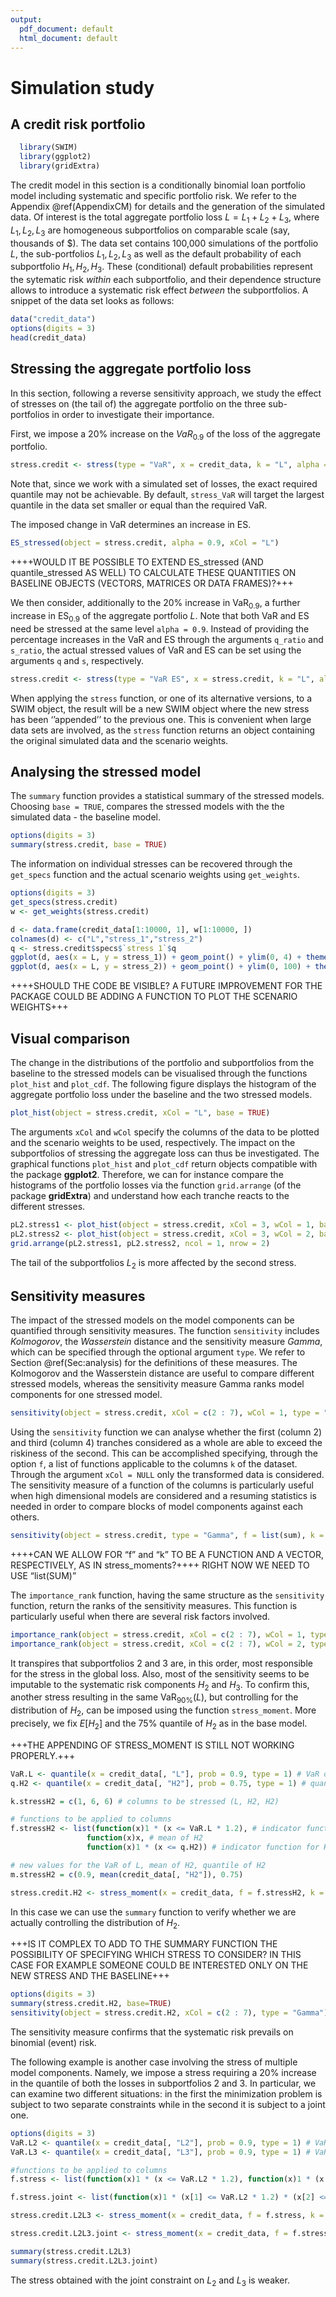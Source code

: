 ```yaml
---
output:
  pdf_document: default
  html_document: default
---
```


# Simulation study {#Sec:CreditModel}

## A credit risk portfolio 

```r
  library(SWIM)
  library(ggplot2)
  library(gridExtra)
```

The credit model in this section is a conditionally binomial loan portfolio model including systematic and specific portfolio risk. We refer to the Appendix \@ref(AppendixCM) for details and the generation of the simulated data. Of interest is the total aggregate portfolio loss $L = L_1 + L_2 + L_3$, where $L_1, L_2, L_3$ are homogeneous subportfolios on  comparable scale (say, thousands of \$). The data set contains 100,000 simulations of the portfolio $L$, the sub-portfolios $L_1, L_2, L_3$ as well as the default probability of each subportfolio $H_1, H_2, H_3$. These (conditional) default probabilities represent the sytematic risk *within* each subportfolio, and their dependence structure allows to introduce a systematic risk effect *between* the subportfolios. A snippet of the data set looks as follows:

```r
data("credit_data")
options(digits = 3)
head(credit_data)
``` 

## Stressing the aggregate portfolio loss 

In this section, following a reverse sensitivity approach, we study the effect of stresses on (the tail of) the aggregate portfolio on the three sub-portfolios in order to investigate their importance.

First, we impose a $20\%$ increase on the $VaR_{0.9}$ of the loss of the aggregate portfolio.

```r
stress.credit <- stress(type = "VaR", x = credit_data, k = "L", alpha = 0.9, q_ratio = 1.2)
```

Note that, since we work with a simulated set of losses, the exact required quantile may not be achievable. By default, `stress_VaR` will target the largest quantile in the data set smaller or equal than the required VaR.

The imposed change in VaR determines an increase in ES.
```r
ES_stressed(object = stress.credit, alpha = 0.9, xCol = "L")
```

++++WOULD IT BE POSSIBLE TO EXTEND ES_stressed (AND quantile_stressed AS WELL) TO CALCULATE THESE QUANTITIES ON BASELINE OBJECTS (VECTORS, MATRICES OR DATA FRAMES)?+++

We then consider, additionally to the $20\%$ increase in $\text{VaR}_{0.9}$, a further increase in $\text{ES}_{0.9}$ of the aggregate portfolio $L$. Note that both VaR and ES need be stressed at the same level `alpha = 0.9`. Instead of providing the percentage increases in the VaR and ES through the arguments `q_ratio` and `s_ratio`, the actual stressed values of VaR and ES can be set using the arguments `q` and `s`, respectively. 


```r
stress.credit <- stress(type = "VaR ES", x = stress.credit, k = "L", alpha = 0.9, q_ratio = 1.2, s = 3500)
```

When applying the `stress` function, or one of its alternative versions, to a SWIM object, the result will be a new SWIM object where the new stress has been ''appended'' to the previous one. This is convenient when large data sets are involved, as the `stress` function returns an object  containing the original simulated data and the scenario weights. 

## Analysing the stressed model

The `summary` function provides a statistical summary of the stressed models. Choosing  `base = TRUE`, compares the stressed models with the the simulated data - the baseline model.

```r
options(digits = 3)
summary(stress.credit, base = TRUE)
```

The information on individual stresses can be recovered through the `get_specs` function and the actual scenario weights using `get_weights`.

```r
options(digits = 3)
get_specs(stress.credit)
w <- get_weights(stress.credit)
```

```r
d <- data.frame(credit_data[1:10000, 1], w[1:10000, ])
colnames(d) <- c("L","stress_1","stress_2")
q <- stress.credit$specs$`stress 1`$q
ggplot(d, aes(x = L, y = stress_1)) + geom_point() + ylim(0, 4) + theme_bw() + geom_vline(xintercept = q, colour = "red", size = 0.5, linetype = "dashed") + ylab("Scenario Weights")
ggplot(d, aes(x = L, y = stress_2)) + geom_point() + ylim(0, 100) + theme_bw() + geom_vline(xintercept = q, colour = "red", size = 0.5, linetype = "dashed") + ylab("Scenario Weights")
```

++++SHOULD THE CODE BE VISIBLE? A FUTURE IMPROVEMENT FOR THE PACKAGE COULD BE ADDING A FUNCTION TO PLOT THE SCENARIO WEIGHTS+++

## Visual comparison
The change in the distributions of the portfolio and subportfolios from the baseline to the stressed models can be visualised through the functions `plot_hist` and `plot_cdf`. The following figure displays the histogram of the aggregate portfolio loss under the baseline and the two stressed models.

```r
plot_hist(object = stress.credit, xCol = "L", base = TRUE)
```

The arguments `xCol` and `wCol` specify the columns of the data to be plotted and the scenario weights to be used, respectively. The impact on the subportfolios of stressing the aggregate loss can thus be investigated. The graphical functions `plot_hist` and `plot_cdf` return objects compatible with the package **ggplot2**. Therefore, we can for instance compare the histograms of the portfolio losses via the function `grid.arrange` (of the package **gridExtra**) and understand how each tranche reacts to the different stresses.

```r
pL2.stress1 <- plot_hist(object = stress.credit, xCol = 3, wCol = 1, base = TRUE)
pL2.stress2 <- plot_hist(object = stress.credit, xCol = 3, wCol = 2, base = TRUE)
grid.arrange(pL2.stress1, pL2.stress2, ncol = 1, nrow = 2)
```

The tail of the subportfolios $L_2$ is more affected by the second stress. 

## Sensitivity measures

The impact of the stressed models on the model components can be quantified through sensitivity measures. The function `sensitivity` includes *Kolmogorov*, the *Wasserstein* distance and the sensitivity measure *Gamma*, which can be specified through the optional argument `type`. We refer to Section \@ref(Sec:analysis) for the definitions of these measures. The Kolmogorov and the Wasserstein distance are useful to compare different stressed models, whereas the sensitivity measure Gamma ranks model components for one stressed model.

```r
sensitivity(object = stress.credit, xCol = c(2 : 7), wCol = 1, type = "Gamma")
```

Using the `sensitivity` function we can analyse whether the first (column 2) and third (column 4) tranches considered as a whole are able to exceed the riskiness of the second. This can be accomplished specifying, through the option `f`, a list of functions applicable to the columns `k` of the dataset. Through the argument `xCol = NULL` only the transformed data is considered. The sensitivity measure of a function of the columns is particularly useful when high dimensional models are considered and a resuming statistics is needed in order to compare blocks of model components against each others.

```r
sensitivity(object = stress.credit, type = "Gamma", f = list(sum), k = list(c(2, 4)), wCol = 1, xCol = NULL)
```

++++CAN WE ALLOW FOR "f" and "k" TO BE A FUNCTION AND A VECTOR, RESPECTIVELY, AS IN stress_moments?++++ RIGHT NOW WE NEED TO USE "list(SUM)"

The `importance_rank` function, having the same structure as the `sensitivity` function, return the ranks of the sensitivity measures. This function is particularly useful when there are several risk factors involved.

```r
importance_rank(object = stress.credit, xCol = c(2 : 7), wCol = 1, type = "Gamma")
importance_rank(object = stress.credit, xCol = c(2 : 7), wCol = 2, type = "Gamma")
```

It transpires that subportfolios $2$ and $3$ are, in this order, most responsible for the stress in the global loss. Also, most of the sensitivity seems to be imputable to the systematic risk components $H_2$ and $H_3$. To confirm this, another stress resulting in the same $\text{VaR}_{90\%}(L)$, but controlling for the distribution of $H_2$, can be imposed using the function `stress_moment`. More precisely, we fix $E[H_2]$ and the $75\%$ quantile of $H_2$ as in the base model.

+++THE APPENDING OF STRESS_MOMENT IS STILL NOT WORKING PROPERLY.+++

```r
VaR.L <- quantile(x = credit_data[, "L"], prob = 0.9, type = 1) # VaR of L
q.H2 <- quantile(x = credit_data[, "H2"], prob = 0.75, type = 1) # quantile of H2

k.stressH2 = c(1, 6, 6) # columns to be stressed (L, H2, H2)

# functions to be applied to columns
f.stressH2 <- list(function(x)1 * (x <= VaR.L * 1.2), # indicator function for L
                 function(x)x, # mean of H2
                 function(x)1 * (x <= q.H2)) # indicator function for H2

# new values for the VaR of L, mean of H2, quantile of H2
m.stressH2 = c(0.9, mean(credit_data[, "H2"]), 0.75) 

stress.credit.H2 <- stress_moment(x = credit_data, f = f.stressH2, k = k.stressH2, m = m.stressH2)
```

In this case we can use the `summary` function to verify whether we are actually controlling the distribution of $H_2$. 

+++IS IT COMPLEX TO ADD TO THE SUMMARY FUNCTION THE POSSIBILITY OF SPECIFYING WHICH STRESS TO CONSIDER? IN THIS CASE FOR EXAMPLE SOMEONE COULD BE INTERESTED ONLY ON THE NEW STRESS AND THE BASELINE+++

```r
options(digits = 3)
summary(stress.credit.H2, base=TRUE)
sensitivity(object = stress.credit.H2, xCol = c(2 : 7), type = "Gamma")
```

The sensitivity measure confirms that the systematic risk prevails on binomial (event) risk.

The following example is another case involving the stress of multiple model components. Namely, we impose a stress requiring a 20\% increase in the quantile of both the losses in subportfolios 2 and 3. In particular, we can examine two different situations: in the first the minimization problem is subject to two separate constraints while in the second it is subject to a joint one. 

```r
options(digits = 3)
VaR.L2 <- quantile(x = credit_data[, "L2"], prob = 0.9, type = 1) # VaR of L2
VaR.L3 <- quantile(x = credit_data[, "L3"], prob = 0.9, type = 1) # VaR of L3

#functions to be applied to columns
f.stress <- list(function(x)1 * (x <= VaR.L2 * 1.2), function(x)1 * (x <= VaR.L3 * 1.2)) #two constraints 

f.stress.joint <- list(function(x)1 * (x[1] <= VaR.L2 * 1.2) * (x[2] <= VaR.L3 * 1.2)) #single joint constraint

stress.credit.L2L3 <- stress_moment(x = credit_data, f = f.stress, k = c(3, 4), m = c(0.9, 0.9))

stress.credit.L2L3.joint <- stress_moment(x = credit_data, f = f.stress.joint, k = list(c(3, 4)), m = 0.9)

summary(stress.credit.L2L3)
summary(stress.credit.L2L3.joint)
```

The stress obtained with the joint constraint on $L_2$ and $L_3$ is weaker.
